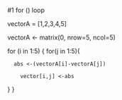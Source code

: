 #1 for () loop

vectorA = [1,2,3,4,5]

vectorA <-  matrix(0, nrow=5, ncol=5)

for (i in 1:5) {
  for(j in 1:5){
  
      abs <-(vectorA[i]-vectorA[j])
      
        vector[i,j] <-abs
}
}





